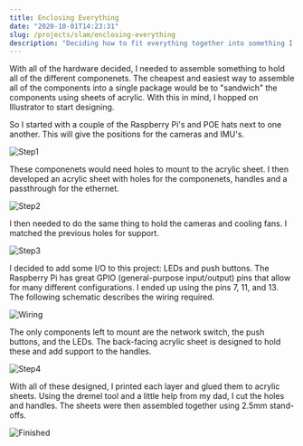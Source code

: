 ```yaml
---
title: Enclosing Everything
date: "2020-10-01T14:23:31"
slug: /projects/slam/enclosing-everything
description: "Deciding how to fit everything together into something I can cary."
---
```



With all of the hardware decided, I needed to assemble something to hold all of the different componenets. The cheapest and easiest way to assemble all of the components into a single package would be to "sandwich" the components using sheets of acrylic. With this in mind, I hopped on Illustrator to start designing.

So I started with a couple of the Raspberry Pi's and POE hats next to one another. This will give the positions for the cameras and IMU's.

<img src={Step1} alt="Step1" />

These componenets would need holes to mount to the acrylic sheet. I then developed an acrylic sheet with holes for the componenets, handles and a passthrough for the ethernet.

<img src={Step2} alt="Step2" />

I then needed to do the same thing to hold the cameras and cooling fans. I matched the previous holes for support.

<img src={Step3} alt="Step3" />

I decided to add some I/O to this project: LEDs and push buttons. The Raspberry Pi has great GPIO (general-purpose input/output) pins that allow for many different configurations. I ended up using the pins 7, 11, and 13. The following schematic describes the wiring required.

<img src={Wiring} alt="Wiring" />

The only components left to mount are the network switch, the push buttons, and the LEDs. The back-facing acrylic sheet is designed to hold these and add support to the handles.

<img src={Step4} alt="Step4" />

With all of these designed, I printed each layer and glued them to acrylic sheets. Using the dremel tool and a little help from my dad, I cut the holes and handles. The sheets were then assembled together using 2.5mm stand-offs.

<img src={Finished} alt="Finished" />
